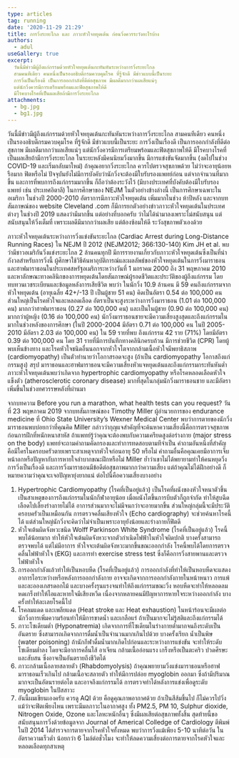 ```yaml
---
type: articles
tag: running
date: '2020-11-29 21:29'
title: การวิ่งระยะไกล และ ภาวะหัวใจหยุดเต้น ก่อนวิ่งควรระวังอะไรบ้าง
authors:
  - adul
useGallery: true
excerpt: 
  วันนี้มีข่าวมีผู้ถึงแก่กรรมด้วยหัวใจหยุดเต้นกะทันหันระหว่างการวิ่งระยะไกล
  สามคนทีเดียว คนหนึ่งเป็นรองอธิบดีกรมควบคุมโรค ที่รู้จักดี มีข่าวแบบนี้เป็นระยะ
  การวิ่งเป็นเรื่องดี เป็นการออกกำลังที่ดีต่อสุขภาพ มีผลดีมากกว่าผลเสียแน่ๆ
  แต่นักวิ่งควรมีการเตรียมพร้อมและฟิตสุขภาพให้ดี
  มีโรคบางโรคที่เป็นผลเสียถ้ามีการวิ่งระยะไกล
attachments:
  - bg.jpg
  - bg1.jpg
---
```



วันนี้มีข่าวมีผู้ถึงแก่กรรมด้วยหัวใจหยุดเต้นกะทันหันระหว่างการวิ่งระยะไกล สามคนทีเดียว คนหนึ่งเป็นรองอธิบดีกรมควบคุมโรค ที่รู้จักดี มีข่าวแบบนี้เป็นระยะ การวิ่งเป็นเรื่องดี เป็นการออกกำลังที่ดีต่อสุขภาพ มีผลดีมากกว่าผลเสียแน่ๆ แต่นักวิ่งควรมีการเตรียมพร้อมและฟิตสุขภาพให้ดี มีโรคบางโรคที่เป็นผลเสียถ้ามีการวิ่งระยะไกล ในระยะหลังมีคนนิยมวิ่งมากขึ้น มีการแข่งขันจัดมากขึ้น (งดไปในช่วง COVID-19 และเริ่มกลับมาใหม่) ถ้าคุณอยากวิ่งระยะไกล ควรไปตรวจสุขภาพด้วย ไม่ว่าจะอายุน้อยหรือมาก ฟิตหรือไม่ ปัจจุบันยังไม่มีการบังคับว่านักวิ่งจะต้องมีใบรับรองแพทย์ก่อน แต่จากจำนวนที่มากขึ้น และการที่พบการถึงแก่กรรมมากขึ้น ก็ถือว่าต้องระวังไว้ (มีบางประเทศที่บังคับต้องมีใบรับรองแพทย์ เช่น ประเทศอิตาลี) ในการศึกษาของ NEJM ในตัวอย่างข้างล่างนี้ เป็นการศึกษาเฉพาะในอเมริกา ในช่วงปี 2000-2010 อัตราการมีภาวะหัวใจหยุดเต้น เพิ่มมากในช่วง ห้าปีหลัง และจากบทสัมภาษณ์ของ website Cleveland .com ก็มีการยกตัวอย่างข่าวภาวะหัวใจหยุดเต้นในประเทศต่างๆ ในช่วงปี 2019 แสดงว่ามีมากขึ้น แต่อย่างที่บอกครับ ว่าไม่ได้นำมาลงเพราะไม่สนับสนุน แต่สนับสนุนให้วิ่งเต็มที่ เพราะผลดีมีมากกว่าผลเสีย แต่ต้องซ้อมให้ดี ระวังสุขภาพตัวเองด้วย 

ภาวะหัวใจหยุดเต้นระหว่างการวิ่งแข่งขันระยะไกล (Cardiac Arrest during Long-Distance Running Races) ใน NEJM ปี 2012 (NEJM2012; 366:130-140) Kim JH et al. พบว่ามีชาวอเมริกันวิ่งแข่งระยะไกล 2 ล้านคนทุกปี มีการรายงานเกี่ยวกับภาวะหัวใจหยุดเต้นซึ่งเป็นที่น่ากังวลสำหรับการวิ่งนี้ ผู้ศึกษาใช้วิธีค้นหาอุบัติการณ์และผลลัพธ์ของหัวใจหยุดเต้นในการวิ่งมาราธอนและฮาฟมาราธอนในประเทศสหรัฐอเมริการะหว่างวันที่ 1 มกราคม 2000 ถึง 31 พฤษภาคม 2010 และหาลักษณะทางคลินิกของการหยุดเต้นโดยสัมภาษณ์ผู้รอดชีวิตและประวัติของผู้ถึงแก่กรรม โดยทบทวนเวชระเบียนและข้อมูลหลังการเสียชีวิต พบว่า ในนักวิ่ง 10.9 ล้านคน มี 59 คนถึงแก่กรรมจากหัวใจหยุดเต้น (อายุเฉลี่ย 42+/-13 ปี เป็นผู้ชาย 51 คน) คิดเป็นอัตรา 0.54 ต่อ 100,000 คน ส่วนใหญ่เป็นโรคหัวใจและหลอดเลือด อัตราเป็นจะสูงระหว่างการวิ่งมาราธอน (1.01 ต่อ 100,000 คน) มากกว่าฮาฟมาราธอน (0.27 ต่อ 100,000 คน)  และเป็นในผู้ชาย (0.90 ต่อ 100,000 คน) มากกว่าผู้หญิง (0.16 ต่อ 100,000 คน) นักวิ่งมาราธอนชายจะมีความเสี่ยงสูงสุดและถึงแก่กรรมในมากในช่วงหลังของการศึกษา (ในปี 2000-2004 มีอัตรา 0.71 ต่อ 100,000 คน ในปี 2005-2010 มีอัตรา 2.03 ต่อ 100,000 คน)  ใน 59 รายที่พบ ถึงแก่กรรม 42 ราย (71%) โดยมีอัตรา 0.39 ต่อ 100,000 คน โดย 31 รายที่มีการบันทึกทางคลินิกครบถ้วน มีการช่วยชีวิต (CPR) โดยผู้พบเห็นข้างทาง และโรคหัวใจชนิดอื่นนอกจากหัวใจโตจากกล้ามเนื้อหัวใจมีพยาธิสภาพ (cardiomyopathy) เป็นตัวทำนายว่าโอกาสรอดจะสูง (ถ้าเป็น cardiomyopathy โอกาสถึงแก่กรรมสูง) สรุป มาราธอนและฮาฟมาราธอนจะมีความเสี่ยงหัวแจหยุดเต้นและถึงแก่กรรมกระทันหันต่ำ ภาวะหัวใจหยุดเต้นพบว่าเกิดจาก hypertrophic cardiomyopathy หรือโรคหลอดเลือดหัวใจแข็งตัว (atherosclerotic coronary disease) มากที่สุดในกลุ่มนักวิ่งมาราธอนชาย และมีอัตราเพิ่มขึ้นในช่วงทศวรรษหลังที่ผ่านมา

จากบทความ Before you run a marathon, what health tests can you request? วันที่ 23 พฤษภาคม 2019 จากบทสัมภาษณ์ของ Timothy Miller ผู้อำนวยการของ endurance medicine ที่ Ohio State University’s Wexner Medical Center พบว่าการตายของนักวิ่งมาราธอนพบบ่อยกว่าที่คุณคิด Miller กล่าวว่ากุญแจสำคัญที่จะค้นหาความเสี่ยงนี้คือการตรวจสุขภาพก่อนการฝึกที่หนักหนาสาหัส ถ้าแพทย์รู้ว่าคุณจะต้องพบกับความเครียดสูงต่อร่างกาย (major stress on the body) แพทย์จะถามคำถามคัดกรองและทำการทดสอบตามทีจำเป็น คำถามอันหนึ่งที่สำคัญคือมีใครในครอบครัวตายเพราะสาเหตุจากหัวใจก่อนอายุ 50 หรือไม่ คำถามอื่นคือคุณเคยมีอาการเจ็บหน้าอกหรือปัญหากับการหายใจลำบากขณะฝึกหรือไม่ Miller ย้ำว่าเขาไม่ได้พยายามทำให้คนหยุดวิ่ง การวิ่งเป็นเรื่องดี และการวิ่งมาราธอนมีข้อดีต่อสุขภาพมากกว่าความเสี่ยง แต่ถ้าคุณไม่ได้ฝึกอย่างดี ก็หมายความว่าคุณจะเจอปัญหายุ่งยากแน่ ต่อไปนี้คือความเสี่ยงบางอย่าง

1. Hypertrophic Cardiomyopathy (โรคที่เป็นอยู่แล้ว) เป็นโรคที่ผนังของหัวใจหนาตัวขึ้น เป็นสาเหตุของการถึงแก่กรรมในนักกีฬาอายุน้อย เมื่อผนังโตขึ้นการบีบตัวก็ถูกจำกัด ทำให้สูบฉีดเลือดไปเลี้ยงร่างกายไม่ได้ อาการส่วนมากจะไม่มีจนกว่าจะอายมากขึ้น ส่วนใหญ่กลุ่มนี้จะมีประวัติครอบครัวเป็นเหมือนกัน การตรวจคลื่นเสียงหัวใจ (Echo cardiography) จะช่วยค้นหาโรคนี้ได้ แต่ส่วนใหญ่นักวิ่งจะคิดว่าไม่จำเป็นเพราะอายุยังน้อยและร่างกายก็ฟิตดี
2. หัวใจเต้นผิดจังหวะชนิด Wolff Parkinson White Syndrome (โรคที่เป็นอยู่แล้ว) โรคนี้พบได้น้อยมาก ทำให้หัวใจเต้นผิดจังหวะจากตัวกำเนิดไฟฟ้าในหัวใจผิดปกติ บางครั้งสามารถตรวจพบได้ แต่ไม่มีอาการ หัวใจจะเต้นผิดจังหวะมากขึ้นขณะออกกำลัง โรคนี้พบได้โดยการตรวจคลื่นไฟฟ้าหัวใจ (EKG) และการทำ exercise stress test ซึ่งก็คือการวิ่งสายพานและตรวจไฟฟ้าหัวใจ
3. การออกกำลังแล้วทำให้เป็นหอบหืด (โรคที่เป็นอยู่แล้ว) การออกกำลังที่ทำให้เป็นหอบหืดจะแสดงอาการไอระหว่างหรือหลังการออกกำลังกาย อาจจะเกิดจากการออกกำลังกายในหน้าหนาว การแพ้ และละอองเกสรดอกไม้ และบางครั้งรุนแรงจนทำให้ถึงแก่กรรมขณะวิ่ง หอบหืดจะทำให้หลอดลมหดเกร็งทำให้ไอและหายใจมีเสียงหวีด เนื่องจากหลายคนมีปัญหาการหายใจระหว่างออกกำลัง บางครั้งทำให้ละเลยโรคนี้ไป
4. โรคลมแดด และเพลียแดด (Heat stroke และ Heat exhaustion) ในหน้าร้อนจะมีผลต่อนักวิ่งการเพิ่มความร้อนทำให้มีการขาดน้ำ และเกลือแร่ ถ้าเป็นมากจะไม่รู้สติและถึงแก่กรรมได้
5. ภาวะโซเดียมต่ำ (Hyponatremia) เกิดจากการที่โซเดียมในร่างกายต่ำมากจนถึงระดับเป็นอันตราย ซึ่งสามารถเกิดจากการดื่มน้ำเป็นจำนวนมากเกินไปด้วย บางครั้งเรียก น้ำเป็นพิษ (water poisoning) ถ้านักกีฬาดื่มน้ำมากเกิดไปก่อนและระหว่างการแข่งขัน จะทำให้ระดับโซเดียมต่ำลง โดยจะมีอาการคลื่นไส้ อาเจียน กล้ามเนื้ออ่อนแรง เกร็งหรือเป็นตะคริว ปวดศีรษะและสับสน ซึ่งอาจเป็นอันตรายถึงชีวิตได้
6. ภาวะกล้ามเนื้อลายสลายตัว (Rhabdomyolysis) ถ้าคุณพยายามวิ่งแข่งมาราธอนหรือฮาฟมาราธอนเร็วเกินไป กล้ามเนื้อจะสลายตัว ทำให้มีการปล่อย myoglobin ออกมา ซึ่งถ้ามีปริมาณมากจะเป็นอัตนรายต่อไต และอาจถึงแก่กรรมได้ การตรวจทำได้หลังการแข่งเพื่อดูระดับ myoglobin ในปัสสาวะ
7. อันนี้ผมเขียนเองครับ ควรดู AQI ด้วย คือดูคุณภาพอากาศด้วย ถ้าเป็นสีส้มขึ้นไป ก็ไม่ควรไปวิ่ง แม้ว่าจะฟิตเพียงไหน เพราะมีมลภาวะในอากาศสูง ทั้ง PM2.5, PM 10, Sulphur dioxide, Nitrogen Oxide, Ozone และโลหะหนักอื่นๆ ซึ่งมีผลเสียต่อสุขภาพทั้งสิ้น
สุดท้ายนี้ขอสนับสนุนการวิ่งด้วยข้อมูลจาก Journal of Americal Colledge of Cardiology ตีพิมพ์ในปี 2014 ได้สำรวจการตายจากโรคหัวใจทั้งหมด  พบว่าการวิ่งแม้เพียง 5-10 นาทีต่อวัน ในอัตราความเร็วต่ำ น้อยกว่า 6 ไมล์ต่อชั่วโมง จะทำให้ลดความเสี่ยงต่อการตายจากโรคหัวใจและหลอดเลือดทุกสาเหตุ
